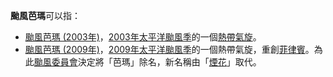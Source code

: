 {{NoteTA
|G1=TyphoonNew
|G2=TyphoonOld
|G3=Weather
}}
'''颱風芭瑪'''可以指：

*[[颱風芭瑪_(2003年)|颱風芭瑪 (2003年)]]，[[2003年太平洋颱風季|2003年太平洋颱風季]]的一個[[熱帶氣旋|熱帶氣旋]]。
*[[颱風芭瑪_(2009年)|颱風芭瑪 (2009年)]]，[[2009年太平洋颱風季|2009年太平洋颱風季]]的一個熱帶氣旋，重創[[菲律賓|菲律賓]]。為此[[颱風委員會|颱風委員會]]決定將「芭瑪」除名，新名稱由「[[颱風煙花|煙花]]」取代。

{{消歧义|cat=热带气旋消歧义}}

{{太平洋颱風季熱帶氣旋名單}}